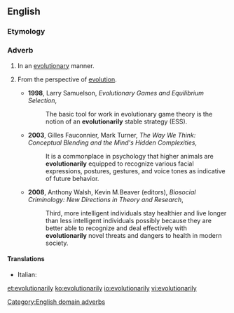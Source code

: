 ==English==

===Etymology===
{{suffix|evolutionary|ly}}

===Adverb===
{{en-adv}}

# In an [[evolutionary]] manner.
# {{context|domain}} From the perspective of [[evolution]].
#* '''1998''', Larry Samuelson, ''Evolutionary Games and Equilibrium Selection'',
#*: The basic tool for work in evolutionary game theory is the notion of an '''evolutionarily''' stable strategy (ESS).
#* '''2003''', Gilles Fauconnier, Mark Turner, ''The Way We Think: Conceptual Blending and the Mind's Hidden Complexities'',
#*: It is a commonplace in psychology that higher animals are '''evolutionarily''' equipped to recognize various facial expressions, postures, gestures, and voice tones as indicative of future behavior.
#* '''2008''', Anthony Walsh, Kevin M.Beaver (editors), ''Biosocial Criminology: New Directions in Theory and Research'',
#*: Third, more intelligent individuals stay healthier and live longer than less intelligent individuals possibly because they are better able to recognize and deal effectively with '''evolutionarily''' novel threats and dangers to health in modern society.

====Translations====
{{trans-top|From the perspective of evolution}}
* Italian: {{t-|it|evolutivamente}}
{{trans-mid}}
{{trans-bottom}}

[[Category:English domain adverbs]]

[[et:evolutionarily]]
[[ko:evolutionarily]]
[[io:evolutionarily]]
[[vi:evolutionarily]]
